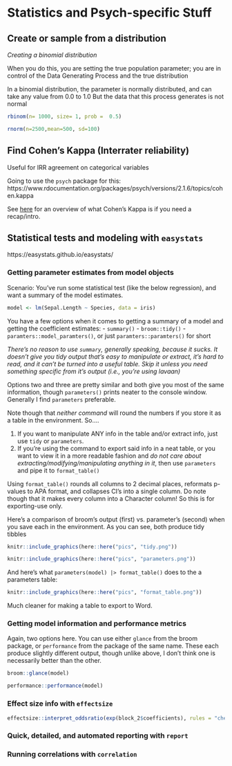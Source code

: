 # Statistics and Psych-specific Stuff


## Create or sample from a distribution

*Creating a binomial distribution*

When you do this, you are setting the true population parameter; you are in control of the Data Generating Process and the true distribution

In a binomial distribution, the parameter is normally distributed, and can take any value from 0.0 to 1.0
But the data that this process generates is not normal
```r
rbinom(n= 1000, size= 1, prob =  0.5)

rnorm(n=2500,mean=500, sd=100)
```


## Find Cohen's Kappa (Interrater reliability)

Useful for IRR agreement on categorical variables

Going to use the `psych` package for this:
https://www.rdocumentation.org/packages/psych/versions/2.1.6/topics/cohen.kappa

See [here](https://www.statisticshowto.com/cohens-kappa-statistic/) for an overview of what Cohen's Kappa is if you need a recap/intro.


## Statistical tests and modeling with `easystats`

https://easystats.github.io/easystats/

### Getting parameter estimates from model objects

Scenario: You've run some statistical test (like the below regression), and want a summary of the model estimates.
```r
model <- lm(Sepal.Length ~ Species, data = iris)
```

You have a few options when it comes to getting a summary of a model and getting the coefficient estimates:
- `summary()`
- `broom::tidy()`
- `paramters::model_paramters()`, or just `paramters::paramters()` for short

*There's no reason to use `summary`, generally speaking, because it sucks. It doesn't give you tidy output that's easy to manipulate or extract, it's hard to read, and it can't be turned into a useful table. Skip it unless you need something specific from it's output (i.e., you're using lavaan)*

Options two and three are pretty similar and both give you most of the same information, though `parameters()` prints neater to the console window. Generally I find `parameters` preferable.

Note though that *neither command* will round the numbers if you store it as a table in the environment. So....

1. If you want to manipulate ANY info in the table and/or extract info, just use `tidy` or `parameters`.
2. If you're using the command to export said info in a neat table, or you want to view it in a more readable fashion and *do not care about extracting/modifying/manipulating anything in it*, then use `parameters` and pipe it to `format_table()`

Using `format_table()` rounds all columns to 2 decimal places, reformats p-values to APA format, and collapses CI's into a single column. Do note though that it makes every column into a Character column! So this is for exporting-use only.

Here's a comparison of broom's output (first) vs. parameter's (second) when you save each in the environment. As you can see, both produce tidy tibbles

```r
knitr::include_graphics(here::here("pics", "tidy.png"))
```

```r
knitr::include_graphics(here::here("pics", "parameters.png"))
```
And here's what `parameters(model) |> format_table()` does to the a parameters table:

```r
knitr::include_graphics(here::here("pics", "format_table.png"))
```
Much cleaner for making a table to export to Word.


### Getting model information and performance metrics

Again, two options here. You can use either `glance` from the broom package, or `performance` from the package of the same name. These each produce slightly different output, though unlike above, I don't think one is necessarily better than the other.

```r
broom::glance(model)
```

```r
performance::performance(model)
```


### Effect size info with `effectsize`

```r
effectsize::interpret_oddsratio(exp(block_2$coefficients), rules = "chen2010")
```


### Quick, detailed, and automated reporting with `report`


### Running correlations with `correlation`



